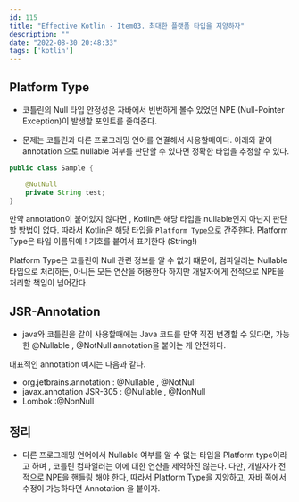 ```yaml
---
id: 115
title: "Effective Kotlin - Item03. 최대한 플랫폼 타입을 지양하자"
description: ""
date: "2022-08-30 20:48:33"
tags: ['kotlin']
---
```

## Platform Type

- 코틀린의 Null 타입 안정성은 자바에서 빈번하게 볼수 있었던 NPE (Null-Pointer Exception)이 발생할 포인트를 줄여준다.

- 문제는 코틀린과 다른 프로그래밍 언어를 연결해서 사용할때이다. 아래와 같이 annotation 으로 nullable 여부를 판단할 수 있다면 정확한 타입을 추정할 수 있다. 

```java
public class Sample {

    @NotNull
    private String test;
}
```

만약 annotation이 붙어있지 않다면 , Kotlin은 해당 타입을 nullable인지 아닌지 판단할 방법이 없다. 따라서 Kotlin은 해당 타입을 ```Platform Type```으로 간주한다. Platform Type은 타입 이름뒤에 ! 기호를 붙여서 표기한다 (String!)

Platform Type은 코틀린이 Null 관련 정보를 알 수 없기 떄문에, 컴파일러는 Nullable 타입으로 처리하든, 아니든 모든 연산을 허용한다 하지만 개발자에게 전적으로 NPE을 처리할 책임이 넘어간다. 

## JSR-Annotation 
- java와 코틀린을 같이 사용할때에는 Java 코드를 만약 직접 변경할 수 있다면, 가능한 @Nullable , @NotNull annotation을 붙이는 게 안전하다. 

대표적인 annotation 예시는 다음과 같다.

- org.jetbrains.annotation : @Nullable , @NotNull
- javax.annotation JSR-305 : @Nullable , @NonNull
- Lombok :@NonNull 

## 정리

- 다른 프로그래밍 언어에서 Nullable 여부를 알 수 없는 타입을 Platform type이라고 하며 , 코틀린 컴파일러는 이에 대한 연산을 제약하진 않는다. 다만, 개발자가 전적으로 NPE을 핸들링 해야 한다, 따라서 Platform Type을 지양하고, 자바 쪽에서 수정이 가능하다면 Annotation 을 붙이자.
